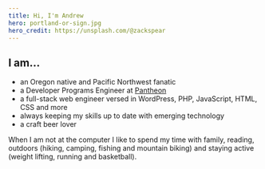 ```yaml
---
title: Hi, I'm Andrew
hero: portland-or-sign.jpg
hero_credit: https://unsplash.com/@zackspear
---
```


## I am...

* an Oregon native and Pacific Northwest fanatic
* a Developer Programs Engineer at [Pantheon](https://pantheon.io/)
* a full-stack web engineer versed in WordPress, PHP, JavaScript, HTML, CSS and more
* always keeping my skills up to date with emerging technology
* a craft beer lover

When I am not at the computer I like to spend my time with family, reading, outdoors (hiking, camping, fishing and mountain biking) and staying active (weight lifting, running and basketball).
